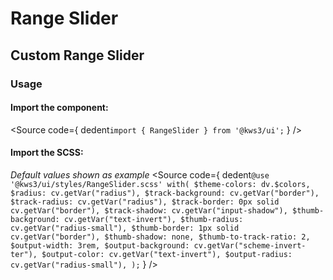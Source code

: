 
<Version />

# Range Slider
## Custom Range Slider


<Meta of={Stories} />
<Canvas of={Stories.Main} layout="padded" />
<Controls />

### Usage
#### Import the component:
<Source
  code={
    dedent`import { RangeSlider } from '@kws3/ui';`
  }
/>

#### Import the SCSS:
_Default values shown as example_
<Source
  code={
    dedent`
      @use '@kws3/ui/styles/RangeSlider.scss' with(
        $theme-colors: dv.$colors,
        $radius: cv.getVar("radius"),
        $track-background: cv.getVar("border"),
        $track-radius: cv.getVar("radius"),
        $track-border: 0px solid cv.getVar("border"),
        $track-shadow: cv.getVar("input-shadow"),
        $thumb-background: cv.getVar("text-invert"),
        $thumb-radius: cv.getVar("radius-small"),
        $thumb-border: 1px solid cv.getVar("border"),
        $thumb-shadow: none,
        $thumb-to-track-ratio: 2,
        $output-width: 3rem,
        $output-background: cv.getVar("scheme-invert-ter"),
        $output-color: cv.getVar("text-invert"),
        $output-radius: cv.getVar("radius-small"),
      );
    `
  }
/>